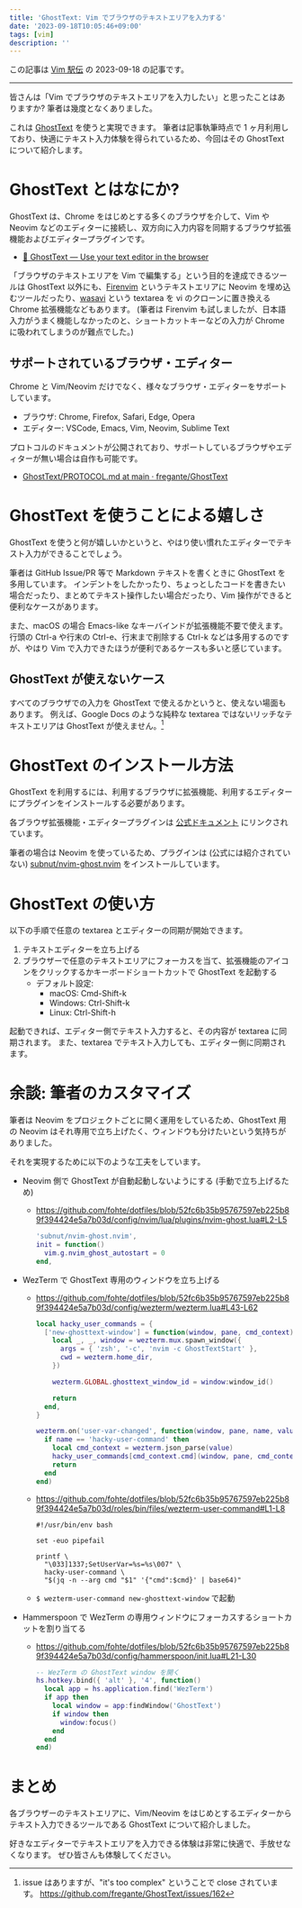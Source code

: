 ```yaml
---
title: 'GhostText: Vim でブラウザのテキストエリアを入力する'
date: '2023-09-18T10:05:46+09:00'
tags: [vim]
description: ''
---
```


この記事は [Vim 駅伝](https://vim-jp.org/ekiden/) の 2023-09-18 の記事です。

---

皆さんは「Vim でブラウザのテキストエリアを入力したい」と思ったことはありますか?
筆者は幾度となくありました。

これは [GhostText](https://ghosttext.fregante.com/) を使うと実現できます。
筆者は記事執筆時点で 1 ヶ月利用しており、快適にテキスト入力体験を得られているため、今回はその GhostText について紹介します。

# GhostText とはなにか?

GhostText は、Chrome をはじめとする多くのブラウザを介して、Vim や Neovim などのエディターに接続し、双方向に入力内容を同期するブラウザ拡張機能およびエディタープラグインです。

- [👻 GhostText — Use your text editor in the browser](https://ghosttext.fregante.com/)

<ImgurImage
  id="CL4FCZK"
  alt="GhostText"
  caption="GhostText で入力を同期する例"
  width={640}
  height={299}
  extension="gif"
/>

「ブラウザのテキストエリアを Vim で編集する」という目的を達成できるツールは GhostText 以外にも、[Firenvim](https://github.com/glacambre/firenvim) というテキストエリアに Neovim を埋め込むツールだったり、[wasavi](https://chrome.google.com/webstore/detail/wasavi/dgogifpkoilgiofhhhodbodcfgomelhe?hl=ja) という textarea を vi のクローンに置き換える Chrome 拡張機能などもあります。
(筆者は Firenvim も試しましたが、日本語入力がうまく機能しなかったのと、ショートカットキーなどの入力が Chrome に吸われてしまうのが難点でした。)

## サポートされているブラウザ・エディター

Chrome と Vim/Neovim だけでなく、様々なブラウザ・エディターをサポートしています。

- ブラウザ: Chrome, Firefox, Safari, Edge, Opera
- エディター: VSCode, Emacs, Vim, Neovim, Sublime Text

プロトコルのドキュメントが公開されており、サポートしているブラウザやエディターが無い場合は自作も可能です。

- [GhostText/PROTOCOL.md at main · fregante/GhostText](https://github.com/fregante/GhostText/blob/main/PROTOCOL.md)

# GhostText を使うことによる嬉しさ

GhostText を使うと何が嬉しいかというと、やはり使い慣れたエディターでテキスト入力ができることでしょう。

筆者は GitHub Issue/PR 等で Markdown テキストを書くときに GhostText を多用しています。
インデントをしたかったり、ちょっとしたコードを書きたい場合だったり、まとめてテキスト操作したい場合だったり、Vim 操作ができると便利なケースがあります。

また、macOS の場合 Emacs-like なキーバインドが拡張機能不要で使えます。
行頭の Ctrl-a や行末の Ctrl-e、行末まで削除する Ctrl-k などは多用するのですが、やはり Vim で入力できたほうが便利であるケースも多いと感じています。

## GhostText が使えないケース

すべてのブラウザでの入力を GhostText で使えるかというと、使えない場面もあります。
例えば、Google Docs のような純粋な textarea ではないリッチなテキストエリアは GhostText が使えません。[^google-docs]

[^google-docs]: issue はありますが、"it's too complex" ということで close されています。 https://github.com/fregante/GhostText/issues/162

# GhostText のインストール方法

GhostText を利用するには、利用するブラウザに拡張機能、利用するエディターにプラグインをインストールする必要があります。

各ブラウザ拡張機能・エディタープラグインは [公式ドキュメント](https://ghosttext.fregante.com/) にリンクされています。

筆者の場合は Neovim を使っているため、プラグインは (公式には紹介されていない) [subnut/nvim-ghost.nvim](https://github.com/subnut/nvim-ghost.nvim) をインストールしています。

# GhostText の使い方

以下の手順で任意の textarea とエディターの同期が開始できます。

1. テキストエディターを立ち上げる
1. ブラウザーで任意のテキストエリアにフォーカスを当て、拡張機能のアイコンをクリックするかキーボードショートカットで GhostText を起動する
   - デフォルト設定:
     - macOS: Cmd-Shift-k
     - Windows: Ctrl-Shift-k
     - Linux: Ctrl-Shift-h

起動できれば、エディター側でテキスト入力すると、その内容が textarea に同期されます。
また、textarea でテキスト入力しても、エディター側に同期されます。

# 余談: 筆者のカスタマイズ

筆者は Neovim をプロジェクトごとに開く運用をしているため、GhostText 用の Neovim はそれ専用で立ち上げたく、ウィンドウも分けたいという気持ちがありました。

それを実現するために以下のような工夫をしています。

- Neovim 側で GhostText が自動起動しないようにする (手動で立ち上げるため)
  - https://github.com/fohte/dotfiles/blob/52fc6b35b95767597eb225b89f394424e5a7b03d/config/nvim/lua/plugins/nvim-ghost.lua#L2-L5
    ```lua:filename=nvim/lua/plugins/nvim-ghost.lua
    'subnut/nvim-ghost.nvim',
    init = function()
      vim.g.nvim_ghost_autostart = 0
    end,
    ```
- WezTerm で GhostText 専用のウィンドウを立ち上げる

  - https://github.com/fohte/dotfiles/blob/52fc6b35b95767597eb225b89f394424e5a7b03d/config/wezterm/wezterm.lua#L43-L62

    ```lua:filename=wezterm.lua
    local hacky_user_commands = {
      ['new-ghosttext-window'] = function(window, pane, cmd_context)
        local _, _, window = wezterm.mux.spawn_window({
          args = { 'zsh', '-c', 'nvim -c GhostTextStart' },
          cwd = wezterm.home_dir,
        })

        wezterm.GLOBAL.ghosttext_window_id = window:window_id()

        return
      end,
    }

    wezterm.on('user-var-changed', function(window, pane, name, value)
      if name == 'hacky-user-command' then
        local cmd_context = wezterm.json_parse(value)
        hacky_user_commands[cmd_context.cmd](window, pane, cmd_context)
        return
      end
    end)
    ```

  - https://github.com/fohte/dotfiles/blob/52fc6b35b95767597eb225b89f394424e5a7b03d/roles/bin/files/wezterm-user-command#L1-L8

    ```bash:filename=wezterm-user-command
    #!/usr/bin/env bash

    set -euo pipefail

    printf \
      "\033]1337;SetUserVar=%s=%s\007" \
      hacky-user-command \
      "$(jq -n --arg cmd "$1" '{"cmd":$cmd}' | base64)"
    ```

  - `$ wezterm-user-command new-ghosttext-window` で起動

- Hammerspoon で WezTerm の専用ウィンドウにフォーカスするショートカットを割り当てる
  - https://github.com/fohte/dotfiles/blob/52fc6b35b95767597eb225b89f394424e5a7b03d/config/hammerspoon/init.lua#L21-L30
    ```lua:filename=hammerspoon/init.lua
    -- WezTerm の GhostText window を開く
    hs.hotkey.bind({ 'alt' }, '4', function()
      local app = hs.application.find('WezTerm')
      if app then
        local window = app:findWindow('GhostText')
        if window then
          window:focus()
        end
      end
    end)
    ```

# まとめ

各ブラウザーのテキストエリアに、Vim/Neovim をはじめとするエディターからテキスト入力できるツールである GhostText について紹介しました。

好きなエディターでテキストエリアを入力できる体験は非常に快適で、手放せなくなります。
ぜひ皆さんも体験してください。
